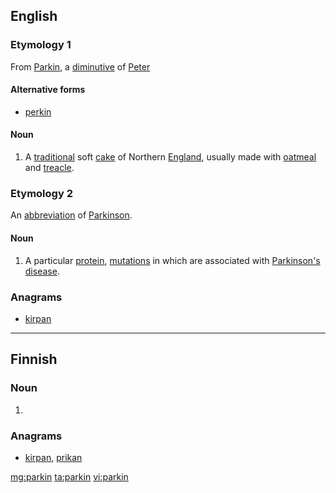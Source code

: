 {{also|Parkin}}
==English==

===Etymology 1===

From [[Parkin]], a [[diminutive]] of [[Peter]]

====Alternative forms====
* [[perkin]]

====Noun====
{{en-noun|-}}

# A [[traditional]] soft [[cake]] of Northern [[England]], usually made with [[oatmeal]] and [[treacle]].

===Etymology 2===

An [[abbreviation]] of [[Parkinson]].

====Noun====
{{en-noun|-}}

# {{context|biochemistry|lang=en}} A particular [[protein]], [[mutation]]s in which are associated with [[Parkinson's disease]].

===Anagrams===
* [[kirpan#English|kirpan]]

----

==Finnish==

===Noun===
{{head|fi|noun form}}

# {{fi-form of|type=noun|case=genitive|pl=singular|parkki}}

===Anagrams===
* [[kirpan#Finnish|kirpan]], [[prikan#Finnish|prikan]]

[[mg:parkin]]
[[ta:parkin]]
[[vi:parkin]]